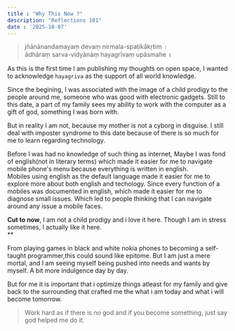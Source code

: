 ```yaml
---
title : "Why This Now ?"
description: "Reflections 101"
date : '2025-10-07'
---
```


> jñānānandamayaṃ devaṃ nirmala-spaṭikākṛtim । <br/>
  ādhāraṃ sarva-vidyānāṃ hayagrīvaṃ upāsmahe ॥

As this is the first time I am publishing my thoughts on open space, I wanted to acknowledge `hayagriva` as the support of all world knowledge.

Since the begining, I was associated with the image of a child prodigy to the people around me, someone who was good with electronic gadgets.
Still to this date, a part of my family sees my ability to work with the computer as a gift of god, something I was born with.

But in reality I am not, because my mother is not a cyborg in disguise. 
I still deal with imposter syndrome to this date because of there is so much for me to learn regarding technology. 

Before I was had no knowledge of such thing as internet, 
Maybe I was fond of english(not in literary terms) which made it easier for me to navigate mobile phone's menu because everything is written in english.<br/>
Mobiles using english as the default language made it easier for me to explore more about both english and techology.
Since every function of a mobiles was documented in english, which made it easier for me to diagnose small issues. 
Which led to people thinking that I can navigate around any issue a mobile faces.


**Cut to now**, I am not a child prodigy and i love it here.
Though I am in stress sometimes, I actually like it here.<br/>
**

From playing games in black and white nokia phones to becoming a self-taught programmer,this could sound like epitome.
But I am just a mere mortal, and I am seeing myself being pushed into needs and wants by myself. A bit more indulgence day by day.


But for me it is important that i optimize things atleast for my family and give back to the surrounding that crafted me the what i am today and what i will become tomorrow.



> Work hard as if there is no god and if you become something, just say god helped me do it.